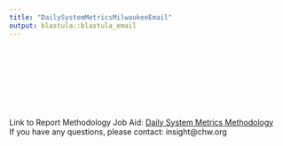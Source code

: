 ```yaml
---
title: "DailySystemMetricsMilwaukeeEmail"
output: blastula::blastula_email
---
```


```r
```

```r
```

```r
```

```r
```

```r
```

```r
```

```r
```

```r
```
<br>
Link to Report Methodology Job Aid: <a href="https://insight.chw.org/TrainingCenter/Shared%20Documents/Report%20Center%20Training%20Materials/Daily%20System%20Metrics/Daily%20System%20Metrics.pdf">Daily System Metrics Methodology</a>
<br>
If you have any questions, please contact: insight@chw.org


<br>
